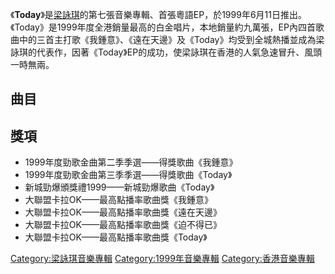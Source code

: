 {{unreferenced|time=2015-02-26T07:29:32+00:00}}
{{Album infobox | <!-- See Wikipedia:WikiProject_Albums -->
|  Name        = Today
|  Type        = [[EP|EP]]
|  Artist      = [[梁詠琪|梁詠琪]]
|  Cover       = 
|  Released    = 1999年6月11日
|  Recorded    = 1999年
|  Genre       = [[粵語流行音樂|粵語流行音樂]]
|  Length      = 17:27
|  Label       = [[千禧年代_(唱片公司)|千禧年代]]
|  Last album  = [[I'll_Be_Loving_You|I'll Be Loving You]]<br>（1999年）
|  This album  = '''Today'''<br>（1999年）
|  Next album  = [[新鮮|新鮮]]<br>（1999年）
}}

《'''Today'''》是[[梁詠琪|梁詠琪]]的第七張音樂專輯、首張粵語EP，於1999年6月11日推出。《Today》是1999年度全港銷量最高的白金唱片，本地銷量約九萬張，EP內四首歌曲中的三首主打歌《我鍾意》、《遠在天邊》及《Today》均受到全城熱播並成為梁詠琪的代表作，因著《Today》EP的成功，使梁詠琪在香港的人氣急速冒升、風頭一時無兩。

==曲目==
{{tracklist
| headline        = CD
| total_length    = 17:27
| title_width = 16%

| title1         = 我鍾意
| music1         = [[Eric_Kwok|Eric Kwok]]
| lyrics1        = [[陳少琪|陳少琪]]
| arranger1      = [[Snowman|Snowman]]
| producer1      = Snowman
| longnote1      = 《中意他》粵語版
| length1        = 2:53

| title2         = 遠在天邊
| music2         = [[趙增熹|趙增熹]]
| lyrics2        = 陳少琪
| arranger2      = [[褚鎮東|褚鎮東]]
| producer2      = 趙增熹
| longnote2      = 《原來是你》粵語版
| length2        = 4:02

| title3         = 迫不得已
| music3         = [[李伯健|李伯健]]
| lyrics3        = [[梁詠琪|梁詠琪]]<br>[[辛葆璉|辛葆璉]]
| arranger3      = 褚鎮東
| producer3      = [[江勇|江勇]]
| longnote3      = 
| length3        = 4:07

| title4         = Today
| music4         = [[陳光榮|陳光榮]]<br>[[Randy_Sparks|Randy Sparks]]
| lyrics4        = [[周禮茂|周禮茂]]<br>Randy Sparks
| arranger4      = 陳光榮
| producer4      = 陳光榮
| longnote4      = 部分曲詞取自[[Randy_Sparks|Randy Sparks]]的《Today》
| length4        = 3:39

| title5         = 我鍾意
| music5         = Eric Kwok
| lyrics5        = 陳少琪
| arranger5      = [[Ted_Lo|Ted Lo]]
| producer5      = [[Snowman|Snowman]]<br>Ted Lo
| note5          = Sunny Mix
| longnote5      = 
| length5        = 2:45
}}

==獎項==
*1999年度勁歌金曲第二季季選——得獎歌曲《我鍾意》
*1999年度勁歌金曲第三季季選——得獎歌曲《Today》
*新城勁爆頒獎禮1999——新城勁爆歌曲《Today》
*大聯盟卡拉OK——最高點播率歌曲獎《我鍾意》
*大聯盟卡拉OK——最高點播率歌曲獎《遠在天邊》
*大聯盟卡拉OK——最高點播率歌曲獎《迫不得已》
*大聯盟卡拉OK——最高點播率歌曲獎《Today》

{{梁詠琪}}

[[Category:梁詠琪音樂專輯|Category:梁詠琪音樂專輯]]
[[Category:1999年音樂專輯|Category:1999年音樂專輯]]
[[Category:香港音樂專輯|Category:香港音樂專輯]]